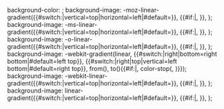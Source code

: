 <includeonly>background-color: {{{1}}}; background-image: -moz-linear-gradient({{#switch:{{{3|}}}|vertical=top|horizontal=left|#default={{{3|left}}}}}, {{{1}}}{{#if:{{{4|}}}|, {{{4}}} {{{5|50%}}}}}, {{{2}}}); background-image: -ms-linear-gradient({{#switch:{{{3|}}}|vertical=top|horizontal=left|#default={{{3|left}}}}}, {{{1}}}{{#if:{{{4|}}}|, {{{4}}} {{{5|50%}}}}}, {{{2}}}); background-image: -o-linear-gradient({{#switch:{{{3|}}}|vertical=top|horizontal=left|#default={{{3|left}}}}}, {{{1}}}{{#if:{{{4|}}}|, {{{4}}} {{{5|50%}}}}}, {{{2}}}); background-image: -webkit-gradient(linear, {{#switch:{{{3}}}|right|bottom=right bottom|#default=left top}}, {{#switch:{{{3}}}|right|top|vertical=left bottom|#default=right top}}, from({{{1}}}), to({{{2}}}){{#if:{{{4|}}}|, color-stop({{{5|50%}}}, {{{4}}})}}); background-image: -webkit-linear-gradient({{#switch:{{{3|}}}|vertical=top|horizontal=left|#default={{{3|left}}}}}, {{{1}}}{{#if:{{{4|}}}|, {{{4}}} {{{5|50%}}}}}, {{{2}}}); background-image: linear-gradient({{#switch:{{{3|}}}|vertical=top|horizontal=left|#default={{{3|left}}}}}, {{{1}}}{{#if:{{{4|}}}|, {{{4}}} {{{5|50%}}}}}, {{{2}}});</includeonly><noinclude>
{{documentation}}
</noinclude>